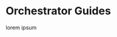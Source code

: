 
# Orchestrator Guides

lorem ipsum

<Cards num={3}>
  <Card
    title="Title"
    description="Description..."
    icon="🧰"
    href="/guides/developing/quickstart"
  />
  <Card
    title="Title"
    description="Description..."
    icon="📜"
    href="/guides/developing/quickstart"
  />
  <Card
    title="Title"
    description="Description..."
    icon="🧑‍🚀"
    href="/guides/developing/quickstart"
  />
  <Card
    title="Title"
    description="Description..."
    icon="📜"
    href="/guides/developing/quickstart"
  />
  <Card
    title="Title"
    description="Description..."
    icon="📱"
    href="/guides/developing/quickstart"
  />
</Cards>
